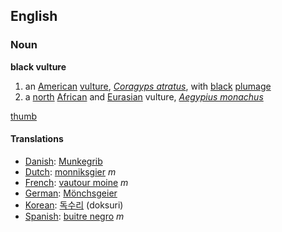 ==English==

===Noun===
'''black vulture'''
# an [[American]] [[vulture]], ''[[Coragyps atratus]]'', with [[black]] [[plumage]]
# a [[north]] [[African]] and [[Eurasian]] vulture, ''[[Aegypius monachus]]''
[[image:black_vulture.jpg|thumb]]
====Translations====
*[[Danish]]: [[Munkegrib]]
*[[Dutch]]: [[monniksgier]] ''m''
*[[French]]: [[vautour moine]] ''m''
*[[German]]: [[Mönchsgeier]] '' ''
*[[Korean]]: [[독수리]] (doksuri)
*[[Spanish]]: [[buitre negro]] ''m''